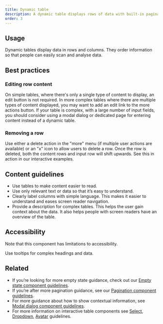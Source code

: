 ```yaml
---
title: Dynamic table
description: A dynamic table displays rows of data with built-in pagination, sorting, and re-ordering functionality.
order: 3
---
```


## Usage

Dynamic tables display data in rows and columns. They order information so that people can easily scan and analyse data.

## Best practices

### Editing row content

On simple tables, where there's only a single type of content to display, an edit button is not required.
In more complex tables where there are multiple types of content displayed, you may want to add an edit link to the more actions button.
If your table is complex, with a large number of input fields,
you should consider using a modal dialog or dedicated page for entering content instead of a dynamic table.

### Removing a row

Use either a delete action in the "more" menu (if multiple user actions are available)
or an "x" icon to allow users to delete a row. Once the row is deleted, both the content rows and input row will shift upwards.
See this in action in our interactive examples.

## Content guidelines

* Use tables to make content easier to read.
* Use only relevant text or data so that it’s easy to understand.
* Clearly label columns with simple language. This makes it easier to understand and eases screen reader navigation.
* Provide a description for complex tables. This helps the user gain context about the data. It also helps people with screen readers have an overview of the table.

## Accessibility

Note that this component has limitations to accessibility.

Use tooltips for complex headings and data.

## Related

* If you’re looking for more empty state guidance, check out our [Empty state component guidelines](https://atlassian.design/components/empty-state/examples).
* If you’re after more pagination guidance, see our [Pagination component guidelines](https://atlassian.design/components/pagination/examples).
* For more guidance about how to show contextual information, see [Modal dialog component guidelines](https://atlassian.design/components/modal-dialog/examples).
* For more information on interactive table components see [Select](https://atlassian.design/components/select/examples), [Dropdown](https://atlassian.design/components/dropdown-menu/examples), [Avatar](https://atlassian.design/components/avatar/examples) guidelines.
